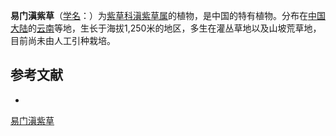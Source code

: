{{Speciesbox
| name = 易门滇紫草
| status = 
| status_system = 
| image =
| genus = Onosma
| species = decastichum
| authority = Y. L. Liu
}}

'''易门滇紫草'''（[[学名|学名]]：{{lang|la|''Onosma decastichum''}}）为[[紫草科|紫草科]][[滇紫草属|滇紫草属]]的植物，是中国的特有植物。分布在[[中国大陆|中国大陆]]的[[云南|云南]]等地，生长于海拔1,250米的地区，多生在灌丛草地以及山坡荒草地，目前尚未由人工引种栽培。

== 参考文献 ==
<div class="references-small">
* {{cite web| url =http://www.bioinfo.cn/db05/KmzwSpecies.php?action=view&id=1192| title =易门滇紫草| work =《中国高等植物数据库全库》| publisher =中国科学院微生物研究所| author =昆明植物研究所| accessdate =2009-02-22| deadurl =yes| archiveurl =https://web.archive.org/web/20160305014952/http://www.bioinfo.cn/db05/KmzwSpecies.php?action=view&id=1192| archivedate =2016-03-05}}
</div>
{{Taxonbar|from=Q11088357}}

[[Category:滇紫草属|易门滇紫草]]


{{植物小作品}}